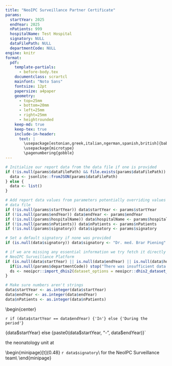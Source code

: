 ```yaml
---
title: "NeoIPC Surveillance Partner Certificate"
params:
  startYear: 2025
  endYear: 2025
  nPatients: 999
  hospitalName: Test Hospital
  signatory: NULL
  dataFilePath: NULL
  departmentCode: NULL
engine: knitr
format:
  pdf:
    template-partials:
      - before-body.tex
    documentclass: scrartcl
    mainfont: "Noto Sans"
    fontsize: 12pt
    papersize: a4paper
    geometry:
      - top=25mm
      - bottom=20mm
      - left=25mm
      - right=25mm
      - heightrounded
    keep-md: true
    keep-tex: true
    include-in-header: 
      text: |
        \usepackage[estonian,greek,italian,ngerman,spanish,british]{babel}
        \usepackage{microtype}
        \pagenumbering{gobble}
---
```

```r

# Initialize our report data from the data file if one is provided
if (!is.null(params$dataFilePath) && file.exists(params$dataFilePath)) {
  data <- jsonlite::fromJSON(params$dataFilePath)
} else {
  data <- list()
}

# Add report data values from parameters potentially overriding values from the
# data file
if (!is.null(params$startYear)) data$startYear <- params$startYear
if (!is.null(params$endYear)) data$endYear <- params$endYear
if (!is.null(params$hospitalName)) data$hospitalName <- params$hospitalName
if (!is.null(params$nPatients)) data$nPatients <- params$nPatients
if (!is.null(params$signatory)) data$signatory <- params$signatory

# Set a default signatory if none was provided
if (is.null(data$signatory)) data$signatory <- "Dr. med. Brar Piening"

# if we are missing any essential information we try fetch it directly from the
# NeoIPC Surveillance Platform
if (is.null(data$startYear) || is.null(data$endYear) || is.null(data$hospitalName) || is.null(data$nPatients)) {
  if(is.null(params$departmentCode)) stop("There was insufficient data to generate a partner certificate.\nIf you don't have all the information please pass a department code so that the system can acquire the information from the NeoIPC Surveillance Platform.")
  ds <- neoipcr::import_dhis2(dataset_options = neoipcr::dhis2_dataset_options())
}

# Make sure numbers aren't strings
data$startYear <- as.integer(data$startYear)
data$endYear <- as.integer(data$endYear)
data$nPatients <- as.integer(data$nPatients)
```

\selectlanguage{british}

\begin{center}

`r if (data$startYear == data$endYear) {'In'} else {'During the period'}`

\vspace*{1.25\baselineskip}

\Huge \bfseries `r if (data$startYear == data$endYear) {data$startYear} else {paste0(data$startYear, "-", data$endYear)}`\normalsize \normalfont

\vspace*{1.25\baselineskip}

the neonatology unit at

\vspace*{1.25\baselineskip}

\large \bfseries `r data$hospitalName`\normalsize \normalfont

\vspace*{1.25\baselineskip}

participated in the NeoIPC Surveillance Network.

\end{center}

\vspace*{1.25\baselineskip}

By actively tracking a total of `r paste0('**', format(data$nPatients), ' patients**')`, the team provided valuable benchmarking data that can be used to assess and mitigate infection risks in neonatology units. We are proud and happy to have them as partners in our quest to enhance infection prevention and control in neonatology.

\vspace*{6\baselineskip}

\hfill
\begin{minipage}[t]{0.48\textwidth}
`r data$signatory`\\
for the NeoIPC Surveillance team\\
\end{minipage}

